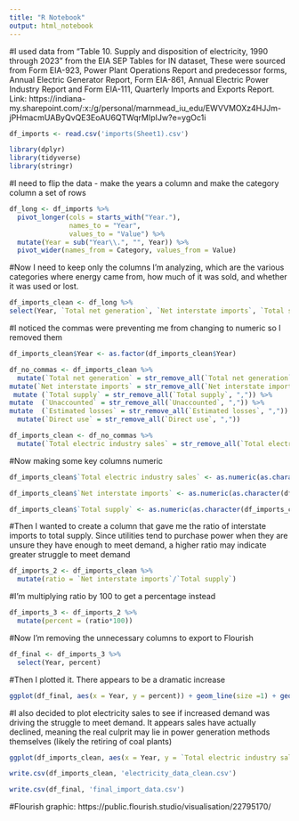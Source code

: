 ```yaml
---
title: "R Notebook"
output: html_notebook
---
```


#I used data from "Table 10. Supply and disposition of electricity, 1990 through 2023" from the EIA SEP Tables for IN dataset, These were sourced from Form EIA-923, Power Plant Operations Report and predecessor forms, Annual Electric Generator Report, Form EIA-861, Annual Electric Power Industry Report and Form EIA-111, Quarterly Imports and Exports Report. Link: https://indiana-my.sharepoint.com/:x:/g/personal/marnmead_iu_edu/EWVVMOXz4HJJm-jPHmacmUAByQvQE3EoAU6QTWqrMIpIJw?e=ygOc1i

```r
df_imports <- read.csv('imports(Sheet1).csv')
```


```r
library(dplyr)
library(tidyverse)
library(stringr)
```
#I need to flip the data - make the years a column and make the category column a set of rows

```r
df_long <- df_imports %>%
  pivot_longer(cols = starts_with("Year."),
               names_to = "Year",
               values_to = "Value") %>%
  mutate(Year = sub("Year\\.", "", Year)) %>% 
  pivot_wider(names_from = Category, values_from = Value)

```

#Now I need to keep only the columns I'm analyzing, which are the various categories where energy came from, how much of it was sold, and whether it was used or lost.


```r
df_imports_clean <- df_long %>%
select(Year, `Total net generation`, `Net interstate imports`, `Total supply`, `Unaccounted`, `Estimated losses`, `Total electric industry sales`, `Direct use`)
```

#I noticed the commas were preventing me from changing to numeric so I removed them

```r
df_imports_clean$Year <- as.factor(df_imports_clean$Year)
```
```r
df_no_commas <- df_imports_clean %>%
  mutate(`Total net generation` = str_remove_all(`Total net generation`, ",")) %>%
mutate(`Net interstate imports` = str_remove_all(`Net interstate imports`, ",")) %>%
 mutate (`Total supply` = str_remove_all(`Total supply`, ",")) %>%
mutate  (`Unaccounted` = str_remove_all(`Unaccounted`, ",")) %>%
mutate  (`Estimated losses` = str_remove_all(`Estimated losses`, ",")) %>%
  mutate(`Direct use` = str_remove_all(`Direct use`, ","))

```


```r
df_imports_clean <- df_no_commas %>%
  mutate(`Total electric industry sales` = str_remove_all(`Total electric industry sales`, ","))
```

#Now making some key columns numeric

```r
df_imports_clean$`Total electric industry sales` <- as.numeric(as.character(df_imports_clean$`Total electric industry sales`))
```

```r
df_imports_clean$`Net interstate imports` <- as.numeric(as.character(df_imports_clean$`Net interstate imports`))
```
```r
df_imports_clean$`Total supply` <- as.numeric(as.character(df_imports_clean$`Total supply`))
```

#Then I wanted to create a column that gave me the ratio of interstate imports to total supply. Since utilities tend to purchase power when they are unsure they have enough to meet demand, a higher ratio may indicate greater struggle to meet demand

```r
df_imports_2 <- df_imports_clean %>%
  mutate(ratio = `Net interstate imports`/`Total supply`)

```

#I'm multiplying ratio by 100 to get a percentage instead

```r
df_imports_3 <- df_imports_2 %>%
  mutate(percent = (ratio*100))
```

#Now I'm removing the unnecessary columns to export to Flourish
```r
df_final <- df_imports_3 %>%
  select(Year, percent)

```

#Then I plotted it. There appears to be a dramatic increase

```r
ggplot(df_final, aes(x = Year, y = percent)) + geom_line(size =1) + geom_point(size = 2) + labs(title = "Ratio of Imports to Total Generation Over Time", x = "Year", y = "Ratio") + theme(axis.text.x = element_text(angle = 45, hjust = 1))
```
#I also decided to plot electricity sales to see if increased demand was driving the struggle to meet demand. It appears sales have actually declined, meaning the real culprit may lie in power generation methods themselves (likely the retiring of coal plants)

```r
ggplot(df_imports_clean, aes(x = Year, y = `Total electric industry sales`)) + geom_line(size =1) + geom_point(size = 2) + labs(title = "Indiana Electricity Sales Over Time", x = "Year", y = "Sales") + theme(axis.text.x = element_text(angle = 45, hjust = 1))
```
```r
write.csv(df_imports_clean, 'electricity_data_clean.csv')
```

```r
write.csv(df_final, 'final_import_data.csv')
```

#Flourish graphic: https://public.flourish.studio/visualisation/22795170/

